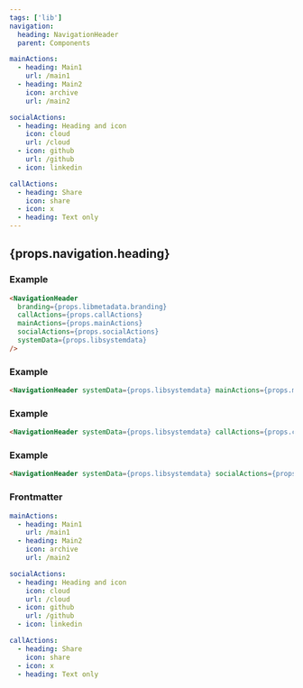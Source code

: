```yaml
---
tags: ['lib']
navigation:
  heading: NavigationHeader
  parent: Components

mainActions:
  - heading: Main1
    url: /main1
  - heading: Main2
    icon: archive
    url: /main2

socialActions:
  - heading: Heading and icon
    icon: cloud
    url: /cloud
  - icon: github
    url: /github
  - icon: linkedin

callActions:
  - heading: Share
    icon: share
  - icon: x
  - heading: Text only
---
```



## {props.navigation.heading}

### Example

```html
<NavigationHeader
  branding={props.libmetadata.branding}
  callActions={props.callActions}
  mainActions={props.mainActions}
  socialActions={props.socialActions}
  systemData={props.libsystemdata}
/>
```

<NavigationHeader
  branding={props.libmetadata.branding}
  callActions={props.callActions}
  mainActions={props.mainActions}
  socialActions={props.socialActions}
  systemData={props.libsystemdata}
/>

### Example

```html
<NavigationHeader systemData={props.libsystemdata} mainActions={props.mainActions} />
```

<NavigationHeader systemData={props.libsystemdata} mainActions={props.mainActions} />

### Example

```html
<NavigationHeader systemData={props.libsystemdata} callActions={props.callActions} />
```

<NavigationHeader systemData={props.libsystemdata} callActions={props.callActions} />

### Example

```html
<NavigationHeader systemData={props.libsystemdata} socialActions={props.socialActions} />
```

<NavigationHeader systemData={props.libsystemdata} socialActions={props.socialActions} />

### Frontmatter

```yaml
mainActions:
  - heading: Main1
    url: /main1
  - heading: Main2
    icon: archive
    url: /main2

socialActions:
  - heading: Heading and icon
    icon: cloud
    url: /cloud
  - icon: github
    url: /github
  - icon: linkedin

callActions:
  - heading: Share
    icon: share
  - icon: x
  - heading: Text only
```
